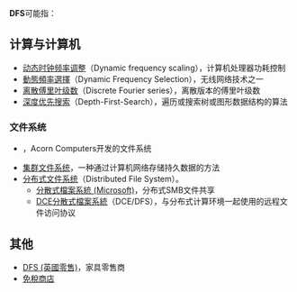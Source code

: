 {{TOC right}}
'''DFS'''可能指：
==计算与计算机==
*[[动态时钟频率调整|动态时钟频率调整]]（Dynamic frequency scaling），计算机处理器功耗控制
* [[信道分配方案|動態頻率選擇]]（Dynamic Frequency Selection），无线网络技术之一
* [[离散傅里叶级数|离散傅里叶级数]]（Discrete Fourier series），离散版本的傅里叶级数
* [[深度优先搜索|深度优先搜索]]（Depth-First-Search），遍历或搜索树或图形数据结构的算法

===文件系统===
* {{tsl|en|Disc Filing System|光盘文件系统}}，Acorn Computers开发的文件系统
* [[集群文件系统|集群文件系统]]，一种通过计算机网络存储持久数据的方法
* [[分布式文件系统|分布式文件系统]]（Distributed File System）。
** [[分散式檔案系統_(Microsoft)|分散式檔案系統 (Microsoft)]]，分布式SMB文件共享
** [[DCE分散式檔案系統|DCE分散式檔案系統]]（DCE/DFS），与分布式计算环境一起使用的远程文件访问协议

==其他==
* [[DFS_(英國零售)|DFS (英國零售)]]，家具零售商
* [[免稅商店|免稅商店]]

{{Disambig|Cat=三字拉丁字母缩写消歧义}}